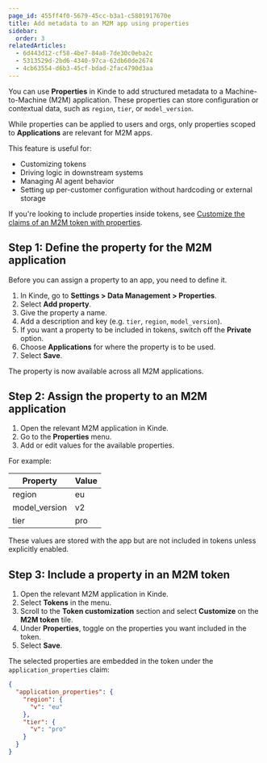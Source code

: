 ```yaml
---
page_id: 455ff4f0-5679-45cc-b3a1-c5801917670e
title: Add metadata to an M2M app using properties
sidebar:
  order: 3
relatedArticles:
  - 6d443d12-cf58-4be7-84a8-7de30c0eba2c
  - 5313529d-2bd6-4340-97ca-62db60de2674
  - 4cb63554-d6b3-45cf-bdad-2fac4790d3aa
---
```


You can use **Properties** in Kinde to add structured metadata to a Machine-to-Machine (M2M) application. These properties can store configuration or contextual data, such as `region`, `tier`, or `model_version`.

While properties can be applied to users and orgs, only properties scoped to **Applications** are relevant for M2M apps. 

This feature is useful for:

- Customizing tokens
- Driving logic in downstream systems
- Managing AI agent behavior
- Setting up per-customer configuration without hardcoding or external storage

If you're looking to include properties inside tokens, see [Customize the claims of an M2M token with properties](/machine-to-machine-applications/m2m-application-setup/add-metadata-to-an-m2m-application-with-properties/).

## Step 1: Define the property for the M2M application

Before you can assign a property to an app, you need to define it.

1. In Kinde, go to **Settings > Data Management > Properties**.
2. Select **Add property**.
3. Give the property a name.
4. Add a description and key (e.g. `tier`, `region`, `model_version`).
5. If you want a property to be included in tokens, switch off the **Private** option.
6. Choose **Applications** for where the property is to be used.
7. Select **Save**.

The property is now available across all M2M applications.

## Step 2: Assign the property to an M2M application

1. Open the relevant M2M application in Kinde. 
2. Go to the **Properties** menu.
3. Add or edit values for the available properties.

For example:

| Property      | Value |
| ------------- | ----- |
| region        | eu    |
| model_version | v2    |
| tier          | pro   |

These values are stored with the app but are not included in tokens unless explicitly enabled.

## Step 3: Include a property in an M2M token

1. Open the relevant M2M application in Kinde. 
2. Select **Tokens** in the menu.
3. Scroll to the **Token customization** section and select **Customize** on the **M2M token** tile. 
4. Under **Properties**, toggle on the properties you want included in the token.
5. Select **Save**.

The selected properties are embedded in the token under the `application_properties` claim:

```json
{
  "application_properties": {
    "region": {
      "v": "eu"
    },
    "tier": {
      "v": "pro"
    }
  }
}
```
